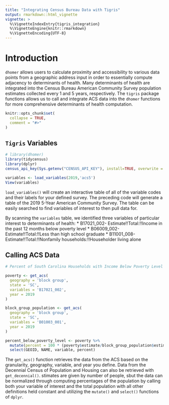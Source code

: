 ```yaml
---
title: "Integrating Census Bureau Data with Tigris"
output: rmarkdown::html_vignette
vignette: >
  %\VignetteIndexEntry{tigris_integration}
  %\VignetteEngine{knitr::rmarkdown}
  %\VignetteEncoding{UTF-8}
---
```

# Introduction

`dhomer` allows users to calculate proximity and accessibility to various data points from a geographic address input in order to essentially compute adjacency to determinants of health. Many determinants of health are integrated into the Census Bureau American Community Survey population estimates collected every 1 and 5 years, respectively. The `tigris` package functions allows us to call and integrate ACS data into the `dhomer` functions for more comprehensive determinants of health computation.

```r
knitr::opts_chunk$set(
  collapse = TRUE,
  comment = "#>"
)
```

## `Tigris` Variables

```r
# library(dhomer)
library(tidycensus)
library(dplyr)
census_api_key(Sys.getenv("CENSUS_API_KEY"), install=TRUE, overwrite = TRUE)

variables <- load_variables(2019,'acs5')
View(variables)

```

`load_variables()` will create an interactive table of all of the variable codes and their labels for your defined survey. The preceding code will generate a table of the 2019 5-Year American Community Survey. The table can be easily searched to find variables of interest to then pull data for. 

By scanning the `variables` table, we identified three variables of particular interest to determinants of health:
* B17021_002- Estimate!!Total:!!Income in the past 12 months below poverty level
* B06009_002- Estimate!!Total:!!Less than high school graduate
* B11001_008- Estimate!!Total:!!Nonfamily households:!!Householder living alone

## Calling ACS Data

```r

# Percent of South Carolina Households with Income Below Poverty Level in the Past 12 Months

poverty <- get_acs(
  geography = 'block group',
  state = 'SC',
  variables = 'B17021_002',
  year = 2019
)

block_group_population <- get_acs(
  geography = 'block group',
  state = 'SC',
  variables = 'B01003_001',
  year = 2019
)

percent_below_poverty_level <- poverty %>%
  mutate(percent = 100 * (poverty$estimate/block_group_population$estimate)) %>%
  select(GEOID, NAME, variable, percent)
```

The `get_acs()` function retrieves the data from the ACS based on the granularity, geography, variable, and year you define. Data from the Decennial Census of Population and Housing can also be retrieved with `get_decennial()`. stimates are given by number of people, sbut the data can be normalized through computing percentages of the population by calling both your variable of interest and the total population with all other definitions held constant and utilizing the `mutate()` and `select()` functions of `dplyr`.
